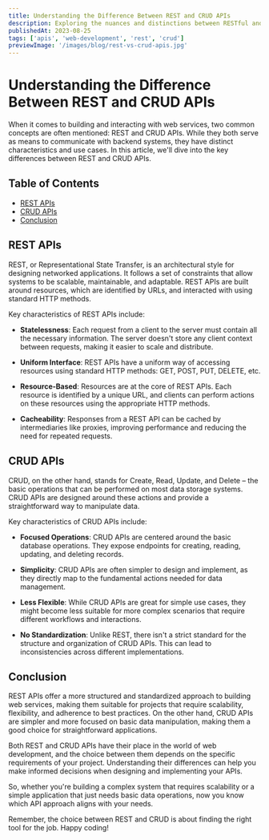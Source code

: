 ```yaml
---
title: Understanding the Difference Between REST and CRUD APIs
description: Exploring the nuances and distinctions between RESTful and CRUD APIs.
publishedAt: 2023-08-25
tags: ['apis', 'web-development', 'rest', 'crud']
previewImage: '/images/blog/rest-vs-crud-apis.jpg'
---
```


# Understanding the Difference Between REST and CRUD APIs

When it comes to building and interacting with web services, two common concepts are often mentioned: REST and CRUD APIs. While they both serve as means to communicate with backend systems, they have distinct characteristics and use cases. In this article, we'll dive into the key differences between REST and CRUD APIs.

## Table of Contents

-   [REST APIs](#rest-apis)
-   [CRUD APIs](#crud-apis)
-   [Conclusion](#conclusion)

## REST APIs

REST, or Representational State Transfer, is an architectural style for designing networked applications. It follows a set of constraints that allow systems to be scalable, maintainable, and adaptable. REST APIs are built around resources, which are identified by URLs, and interacted with using standard HTTP methods.

Key characteristics of REST APIs include:

-   **Statelessness**: Each request from a client to the server must contain all the necessary information. The server doesn't store any client context between requests, making it easier to scale and distribute.

-   **Uniform Interface**: REST APIs have a uniform way of accessing resources using standard HTTP methods: GET, POST, PUT, DELETE, etc.

-   **Resource-Based**: Resources are at the core of REST APIs. Each resource is identified by a unique URL, and clients can perform actions on these resources using the appropriate HTTP methods.

-   **Cacheability**: Responses from a REST API can be cached by intermediaries like proxies, improving performance and reducing the need for repeated requests.

## CRUD APIs

CRUD, on the other hand, stands for Create, Read, Update, and Delete – the basic operations that can be performed on most data storage systems. CRUD APIs are designed around these actions and provide a straightforward way to manipulate data.

Key characteristics of CRUD APIs include:

-   **Focused Operations**: CRUD APIs are centered around the basic database operations. They expose endpoints for creating, reading, updating, and deleting records.

-   **Simplicity**: CRUD APIs are often simpler to design and implement, as they directly map to the fundamental actions needed for data management.

-   **Less Flexible**: While CRUD APIs are great for simple use cases, they might become less suitable for more complex scenarios that require different workflows and interactions.

-   **No Standardization**: Unlike REST, there isn't a strict standard for the structure and organization of CRUD APIs. This can lead to inconsistencies across different implementations.

## Conclusion

REST APIs offer a more structured and standardized approach to building web services, making them suitable for projects that require scalability, flexibility, and adherence to best practices. On the other hand, CRUD APIs are simpler and more focused on basic data manipulation, making them a good choice for straightforward applications.

Both REST and CRUD APIs have their place in the world of web development, and the choice between them depends on the specific requirements of your project. Understanding their differences can help you make informed decisions when designing and implementing your APIs.

So, whether you're building a complex system that requires scalability or a simple application that just needs basic data operations, now you know which API approach aligns with your needs.

Remember, the choice between REST and CRUD is about finding the right tool for the job. Happy coding!
